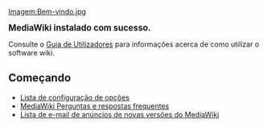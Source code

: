[[Imagem:Bem-vindo.jpg]]

<big>'''MediaWiki instalado com sucesso.'''</big>

Consulte o [http://meta.wikimedia.org/wiki/Help:Contents Guia de Utilizadores] para informações acerca de como utilizar o software wiki.

== Começando ==

* [http://www.mediawiki.org/wiki/Help:Configuration_settings Lista de configuração de opções]
* [http://www.mediawiki.org/wiki/Help:FAQ MediaWiki Perguntas e respostas frequentes]
* [http://lists.wikimedia.org/mailman/listinfo/mediawiki-announce Lista de e-mail de anúncios de novas versões do MediaWiki]
